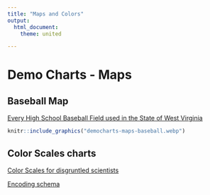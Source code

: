 ```yaml
--- 
title: "Maps and Colors"
output: 
  html_document:
    theme: united

---
```


# Demo Charts - Maps


## Baseball Map
[Every High School Baseball Field used in the State of West Virginia](https://www.reddit.com/r/baseball/comments/zvta0h/oc_every_high_school_baseball_field_used_in_the/)


```r
knitr::include_graphics("democharts-maps-baseball.webp")
```

## Color Scales charts

[Color Scales for disgruntled scientists](https://xkcd.com/2537/) 

[Encoding schema](https://xkcd.com/2864/)